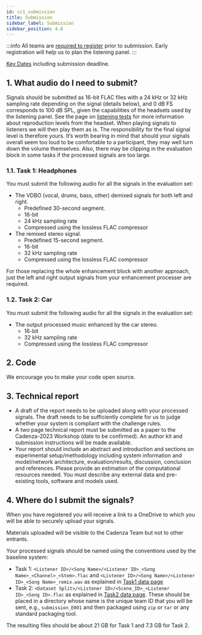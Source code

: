 ```yaml
---
id: cc1_submission
title: Submission
sidebar_label: Submission
sidebar_position: 4.6
---
```


:::info
All teams are [required to register](./cc1_registration.mdx) prior to submission. Early registration will help us to plan the listening panel.
:::

[Key Dates](/docs/cadenza1/Take%20part/cc1_key_dates) including submission deadline.

<!-- ## What evaluation data is provided?

The evaluation data consists of 1500 scenes. For each scene, you are provided with the signals received at each of the three microphones on the left and right hearing aid device. You will also be provided with JSON or csv formatted metadata consisting of

  1. the audiograms and DTT results for a set of listeners and
  2. a mapping of which listeners will listen to which scenes.

There will also be some clean audio examples for the target talker, that are not the same as the target utterance.

For the stage 1 HAAQI evalution, there will be one listener per scene and the scene-listener mapping will be the same for all teams.

For the stage 2 listening test evaluation, there will be five listeners per scene and each team will have a separate scene-listener mapping. The file formats will be the same as used for the development data; for details see the [Data Overview](./Data/cc1_data_overview) page. 
-->

## 1. What audio do I need to submit?

Signals should be submitted as 16-bit FLAC files with a 24 kHz or 32 kHz sampling rate depending on the signal (details below),
and 0 dB FS corresponds to 100 dB SPL, given the capabilities of the headsets used by the listening panel.
See the page on [listening tests](../data/cc1_listening_tests) for more information about reproduction levels from the headset.
When playing signals to listeners we will then play them as is.
The responsibility for the final signal level is therefore yours.
It’s worth bearing in mind that should your signals overall seem too loud to be comfortable to a participant,
they may well turn down the volume themselves.
Also, there may be clipping in the evaluation block in some tasks if the processed signals are too large.

### 1.1. Task 1: Headphones

You must submit the following audio for all the signals in the evaluation set:
- The VDBO (vocal, drums, bass, other) demixed signals for both left and right.
    - Predefined 30-second segment.
    - 16-bit
    - 24 kHz sampling rate
    - Compressed using the lossless FLAC compressor
- The remixed stereo signal.
    - Predefined 15-second segment.
    - 16-bit
    - 32 kHz sampling rate
    - Compressed using the lossless FLAC compressor

For those replacing the whole enhancement block with another approach, just the left and right output signals from your enhancement processer are required.

### 1.2. Task 2: Car

You must submit the following audio for all the signals in the evaluation set:
- The output processed music enhanced by the car stereo.
    - 16-bit
    - 32 kHz sampling rate
    - Compressed using the lossless FLAC compressor

## 2. Code

We encourage you to make your code open source.

## 3. Technical report

- A draft of the report needs to be uploaded along with your processed signals. The draft needs to be sufficiently complete for us to judge whether your system is compliant with the challenge rules.
- A two page technical report must be submitted as a paper to the Cadenza-2023 Workshop (date to be confirmed). An author kit and submission instructions will be made available.
- Your report should include an abstract and introduction and sections on experimental setup/methodology including system information and model/network architecture, evaluation/results, discussion, conclusion and references. Please provide an estimation of the computational resources needed. You must describe any external data and pre-existing tools, software and models used.

## 4. Where do I submit the signals?

When you have registered you will receive a link to a OneDrive to which you will be able to securely upload your signals.

Materials uploaded will be visible to the Cadenza Team but not to other entrants.

Your processed signals should be named using the conventions used by the baseline system:

* Task 1: `<Listener ID>/<Song Name>/<Listener ID>_<Song Name>_<Channel>_<Stem>.flac` and
`<Listener ID>/<Song Name>/<Listener ID>_<Song Name>_remix.wav` as explained in
[Task1 data page](../Data/cc1_data_overview_headphone)
* Task 2: `<Dataset Split>/<Listener ID>/<Scene_ID>_<Listener ID>_<Song ID>.flac` as explained in [Task2 data page](../Data/cc1_data_overview_car).
These should be placed in a directory whose name is the unique team ID that you will be sent, e.g., `submission_E001` and  then packaged using `zip` or `tar` or any standard packaging tool.

The resulting files should be about 21 GB for Task 1 and 7.3 GB for Task 2.


